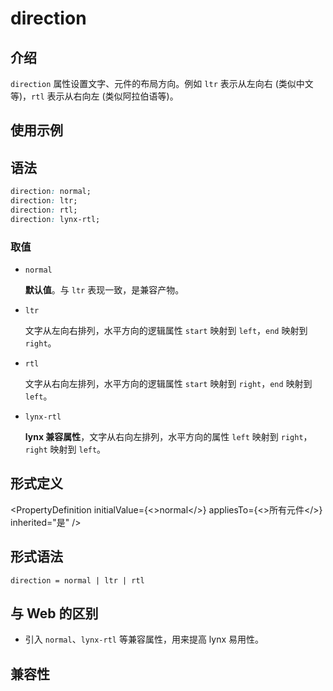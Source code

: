 
# direction

## 介绍

`direction` 属性设置文字、元件的布局方向。例如 `ltr` 表示从左向右 (类似中文等)，`rtl` 表示从右向左 (类似阿拉伯语等)。

## 使用示例


<Go
  example="css-api"
  entry="src/direction"
  defaultFile="src/direction/App.tsx"
  img="https://lf-lynx.tiktok-cdns.com/obj/lynx-artifacts-oss-sg/lynx-website/assets/doc/css/direction.jpg"
  defaultEntryFile="dist/direction.lynx.bundle"
  entry="src/direction"
/>

## 语法

```css
direction: normal;
direction: ltr;
direction: rtl;
direction: lynx-rtl;
```

### 取值

- `normal`

  **默认值**。与 `ltr` 表现一致，是兼容产物。

- `ltr`

  文字从左向右排列，水平方向的逻辑属性 `start` 映射到 `left`，`end` 映射到 `right`。

- `rtl`

  文字从右向左排列，水平方向的逻辑属性 `start` 映射到 `right`，`end` 映射到 `left`。

- `lynx-rtl` <Deprecated/>

  **lynx 兼容属性**，文字从右向左排列，水平方向的属性 `left` 映射到 `right`，`right` 映射到 `left`。

## 形式定义


<PropertyDefinition
  initialValue={<>normal</>}
  appliesTo={<>所有元件</>}
  inherited="是"
/>

## 形式语法

```
direction = normal | ltr | rtl
```

## 与 Web 的区别

- 引入 `normal`、`lynx-rtl` 等兼容属性，用来提高 lynx 易用性。

## 兼容性


<LegacyCompatTable metadata="css/properties/direction" />
